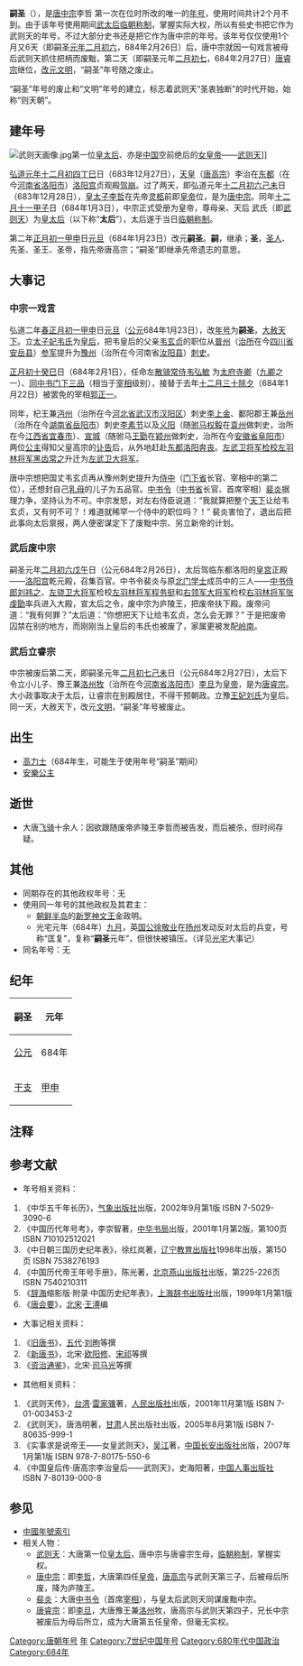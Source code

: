 {{Eranamebox
|年号=嗣圣
|起讫时间= 684年<br>{{nowrap|[[正月初一|正月初一]]（1月23日）－[[二月初七|二月初七]]（2月27日）}}
|政权= [[唐朝|大唐]]
|帝王= [[唐中宗|李哲]]<br/>[[武则天|太后武氏]]
|历时=1个月 {{noteTag|按[[农历|农历]]计算，年号使用只要跨2个月就算2个月，实际使用1个月又6天。}}
|timeline= <timeline>
ImageSize  = width:200 height:50
PlotArea   = width:180 height:30 left:10 bottom:20
TimeAxis   = orientation:horizontal
DateFormat = yyyy
Period    = from:618 till:907
AlignBars  = early
ScaleMajor = increment:54 start:618
Colors =
  id:canvas value:rgb(1,1,0.85)
BackgroundColors = canvas:canvas
PlotData =
  width:15 color:black
  bar:era from:start till:end
  bar:era from:683 till:684 color:red
  bar:era from:705 till:710 color:red
  bar:era from:684 till:684 color:blue
</timeline>
|说明= {{fontcolor|blue|嗣圣}}在[[唐朝|唐朝]]和{{fontcolor|red|唐中宗李显}}时期的位置。 
}}

'''嗣圣'''{{noteTag|{{標音|拼音= sì shèng|注音= ㄙˋ ㄕㄥˋ}}}}（{{kj|684年|1月23日||2月27日}}），是[[唐中宗|唐中宗]]李哲{{noteTag|据《[[唐会要|唐会要]]·帝号上》：[[唐中宗|唐中宗]]原名''李显'''，[[仪凤|仪凤]]二年[[十月初三|十月初三]]改名'''[[李哲|李哲]]'''，[[圣历|圣历]]元年[[九月十五|九月十五]]复名'''显'''。}} 第一次在位时所改的唯一的[[年号|年号]]{{noteTag|其先还有沿用先皇[[唐高宗|唐高宗]]的[[弘道|弘道]]年号，但不算中宗所改。}}，使用时间共计2个月不到。由于该年号使用期间[[武则天|武太后]][[临朝称制|临朝称制]]，掌握实际大权，所以有些史书把它作为武则天的年号{{noteTag|《唐会要》、《[[资治通鉴|资治通鉴]]》、《[[近事会元|近事会元]]》等把“嗣圣”作为武则天的年号。}}，不过大部分史书还是把它作为唐中宗的年号{{noteTag|《[[旧唐书|旧唐书]]》和《[[新唐书|新唐书]]》没有明确把“嗣圣”算在唐中宗还是武则天名下，但其他大多数历史书籍都把“嗣圣”作为唐中宗的年号}}。该年号仅仅使用1个月又6天（即嗣圣[[元年|元年]][[二月初六|二月初六]]，684年2月26日）后，唐中宗就因一句戏言被母后武则天抓住把柄而废黜，第二天（即嗣圣元年[[二月初七|二月初七]]，684年2月27日）[[唐睿宗|唐睿宗]]继位，[[改元|改元]][[文明_(唐睿宗)|文明]]，“嗣圣”年号随之废止。

“嗣圣”年号的废止和“文明”年号的建立，标志着武则天“圣衷独断”的时代开始，始称“则天朝”{{noteTag|《中国全史》、《隋唐五代政治概述》、《中国皇后传》、《正说开朝十二帝》等。}}。

==建年号==
[[File:武则天画像.jpg|right]]第一位[[皇太后|皇太后]]、亦是[[中国|中国]]空前绝后的[[女皇帝|女皇帝]]——[[武则天|武则天]]]]

[[弘道|弘道]][[元年|元年]][[十二月初四|十二月初四]][[丁巳|丁巳]]日（683年12月27日），[[天皇|天皇]]{{noteTag|[[天皇|天皇]]是[[唐高宗|唐高宗]]李治的[[称号|称号]]，自[[上元_(唐朝)|上元]][[元年|元年]]与武后的“天后”同时开始使用，一直到高宗[[驾崩|驾崩]]；高宗死后的[[谥号|谥号]]中仍有'''天皇'''二字。}}（[[唐高宗|唐高宗]]）李治在[[洛阳市|东都]]（在今[[河南省|河南省]][[洛阳市|洛阳市]]）[[洛阳宫|洛阳宫]]贞观殿[[驾崩|驾崩]]。过了两天，即弘道元年[[十二月初六|十二月初六]][[己未|己未]]日（683年12月28日），[[储君|皇太子]][[唐中宗|李哲]]在先帝[[灵柩|灵柩]]前即[[皇帝|皇帝]]位，是为[[唐中宗|唐中宗]]。同年[[十二月十一|十二月十一]][[甲子|甲子]]日（684年1月3日），中宗正式受册为皇帝，尊母亲、天后{{noteTag|天后是[[武则天|武则天]]的称号，自[[上元|上元]][[元年|元年]]与高宗的“天皇”同时开始使用，一直到被尊为[[皇太后|皇太后]]；武则天死后的一些[[谥号|谥号]]中仍有'''天后'''二字。}} 武氏（即[[武则天|武则天]]{{noteTag|武则天不是其本名，是其[[姓|姓]]'''[[武姓|武]]'''加上[[谥号|谥号]]中的'''则天'''二字而成，其原名不详，入宫后唐太宗赐号'''武媚'''，她在称帝前夕改名'''[[武曌|武曌]]'''（'''曌'''是武后自创的[[则天文字|则天文字]]之一，发音、意义同“照”。），而史书中多根据古代女子不称[[名字|名字]]的惯例称她为'''武氏'''。}}）为[[皇太后|皇太后]]（以下称“'''太后'''”），太后遂于当日[[临朝称制|临朝称制]]{{noteTag|《旧唐书》和《新唐书》都说武太后在中宗皇帝受册当天[[临朝称制|临朝称制]]，但《[[资治通鉴|资治通鉴]]》只说“政事咸取决焉”，没有正式临朝称制，而是在幕后遥控。}}。

第二年[[正月初一|正月初一]][[甲申|甲申]]日[[元旦|元旦]]{{noteTag|先帝驾崩，新皇登基，当年不改元，第二年元旦改元乃是惯例。}}（684年1月23日）改元'''嗣圣'''。'''嗣'''，继承；'''圣'''，[[圣人|圣人]]、先圣、圣王、圣帝，指先帝唐高宗；“嗣圣”即继承先帝遗志的意思。

==大事记==
===中宗一戏言===
弘道二年[[春季|春]][[正月初一|正月初一]][[甲申|甲申]]日[[元旦|元旦]]（[[公元|公元]]684年1月23日），改[[年号|年号]]为'''嗣圣'''，[[大赦天下|大赦天下]]。立[[太子妃|太子妃]][[韦皇后|韦氏]]为[[皇后|皇后]]，把韦皇后的父亲{{noteTag|[[皇后|皇后]]的父亲即[[皇帝|皇帝]]的[[岳父|岳父]]在民间被称为[[国丈|国丈]]或[[皇丈|皇丈]]。}}[[韦玄贞|韦玄贞]]的职位从[[普州|普州]]（[[治所|治所]]在今[[四川省|四川省]][[安岳县|安岳县]]）[[参军|参军]]提升为[[豫州|豫州]]（治所在今河南省[[汝阳县|汝阳县]]）[[刺史|刺史]]。

[[正月初十|正月初十]][[癸巳|癸巳]]日（684年2月1日），任命左[[散骑常侍|散骑常侍]][[韦弘敏|韦弘敏]]{{noteTag|[[韦弘敏|韦弘敏]]是[[韦后|韦皇后]]的同族，按[[辈分|辈分]]排是皇后的远房叔祖，属[[杜陵韦氏|杜陵韦氏]]家族，是[[关中|关中]]地区的[[世家大族|世家大族]]。}} 为[[太府寺卿|太府寺卿]]{{noteTag|掌管[[粮食|粮食]]和[[货币|货币]]。}}（[[九卿|九卿]]之一）、[[同中书门下三品|同中书门下三品]]（相当于[[宰相|宰相]]级别），接替于去年[[十二月三十|十二月三十]][[除夕|除夕]]（684年1月22日）被罢免的宰相[[郭正一|郭正一]]{{noteTag|郭正一由[[中书侍郎|中书侍郎]]、[[同中书门下平章事|同中书门下平章事]]降为[[国子监|国子监]][[祭酒|祭酒]]，见《新唐书·宰相世系表》。}}。

同年，杞王兼[[沔州|沔州]]（治所在今[[河北省|河北省]][[武汉市|武汉市]][[汉阳区|汉阳区]]）刺史[[李上金|李上金]]、鄱阳郡王兼[[岳州|岳州]]（治所在今[[湖南省|湖南省]][[岳阳市|岳阳市]]）刺史[[李素节|李素节]]以及[[李下玉|义阳]]（随[[驸马|驸马]][[权毅|权毅]]在[[袁州|袁州]]做刺史，治所在今[[江西省|江西省]][[宜春市|宜春市]]）、[[高安公主|宣城]]（随驸马[[王勖|王勖]]在[[颖州|颖州]]做刺史，治所在今[[安徽省|安徽省]][[阜阳市|阜阳市]]）两位[[公主|公主]]得知父皇高宗的[[讣告|讣告]]后，从外地赶赴[[东都|东都]][[洛阳|洛阳]]{{noteTag|整个嗣圣年间，武则天和大唐朝廷都在洛阳。}}[[奔丧|奔丧]]。[[左武卫将军|左武卫将军]][[检校|检校]]{{noteTag|[[检校|检校]]，即[[代理|代理]]。}}[[左羽林将军|左羽林将军]][[黑齿常之|黑齿常之]]升迁为[[左武卫大将军|左武卫大将军]]。

唐中宗想把国丈韦玄贞再从豫州刺史提升为[[侍中|侍中]]（[[门下省|门下省]]长官、宰相中的第二位）{{noteTag|当时宰相中的第一位、[[尚书省|尚书省]]长官[[尚书令|尚书令]]由于[[唐太宗|唐太宗]]担任过该职而长期空缺，实际的第一位是[[中书省|中书省]]长官[[中书令|中书令]][[裴炎|裴炎]]，而[[门下省|门下省]]的长官[[侍中|侍中]]则是实际上的第二位。}}，还想封自己[[乳母|乳母]]的儿子为五品官。[[中书令|中书令]]（[[中书省|中书省]]长官、首席宰相）[[裴炎|裴炎]]据理力争，坚持认为不可。中宗发怒，对左右侍臣说道：“我就算把整个[[天下|天下]]让给韦玄贞，又有何不可？！难道就稀罕一个侍中的职位吗？！”{{noteTag|《旧唐书·裴炎传》中的中宗原话：“我让国与玄贞岂不得，何为惜侍中耶？”《新唐书·裴炎传》中的中宗原话：“我意让国与玄贞，岂不可？何惜侍中邪？”《[[资治通鉴|资治通鉴]]·卷二百零三·唐纪十九·则天顺圣皇后光宅元年》中的中宗原话：“我以天下与韦玄贞，何不可！而惜侍中邪！”三本书虽然记录不同，但意思大同小异。}} 裴炎害怕了，退出后把此事向太后禀报，两人便密谋定下了废黜中宗、另立新帝的计划。

===武后废中宗===
嗣圣元年[[二月初六|二月初六]][[戊午|戊午]]日（公元684年2月26日），太后驾临东都洛阳的[[皇宫|皇宫]]正殿——[[洛阳宫|洛阳宫]]乾元殿，召集百官。中书令裴炎与原[[北门学士|北门学士]]成员中的三人——[[中书侍郎|中书侍郎]][[刘祎之|刘祎之]]、[[左骁卫大将军|左骁卫大将军]]检校[[左羽林将军|左羽林将军]][[程务挺|程务挺]]和[[右领军大将军|右领军大将军]]检校[[右羽林将军|右羽林将军]][[张虔勖|张虔勖]]率兵进入大殿，宣太后之令，废中宗为庐陵王，把废帝扶下殿。废帝问道：“我有何罪？”太后道：“你想把天下让给韦玄贞，怎么会无罪？”{{noteTag|《旧唐书·裴炎传》中的武太后原话：“汝若将天下与韦玄贞，何得无罪！”《新唐书·裴炎传》中的武太后原话：“以天下与玄贞，安得无罪？”《资治通鉴·卷二百零三·唐纪十九·则天顺圣皇后光宅元年》中的武太后原话：“汝欲以天下与韦玄贞，何得无罪！”三者大同小异。}} 于是把废帝囚禁在别的地方，而刚刚当上皇后的韦氏也被废了，家属更被发配[[岭南|岭南]]。

===武后立睿宗===
中宗被废后第二天，即嗣圣元年[[二月初七|二月初七]][[己未|己未]]日（公元684年2月27日），太后下令立小儿子、豫王兼[[洛州_(唐朝)|洛州]][[州牧|牧]]（治所在今[[河南省|河南省]][[洛阳市|洛阳市]]）[[李旦|李旦]]为[[皇帝|皇帝]]{{noteTag|睿宗此时未[[受册|受册]]，直到改元文明的[[二月十五|二月十五]]日（684年3月6日）才受册，正式成为皇帝。}}，是为[[唐睿宗|唐睿宗]]。大小政事取决于太后，让睿宗在别殿居住，不得干预朝政。立豫[[王妃|王妃]][[肅明皇后|刘氏]]为皇后。同一天{{noteTag|据《旧唐书》和《新唐书》，睿宗继位当天改元，而《资治通鉴》的记载有错误。}}，大赦天下，改元[[文明_(唐朝)|文明]]，“嗣圣”年号被废止。

==出生==
*[[高力士|高力士]]（684年生，可能生于使用年号“嗣圣”期间）
*[[安樂公主|安樂公主]]

==逝世==
*大唐[[飞骑|飞骑]]十余人：因欲跟随废帝庐陵王李哲而被告发，而后被杀，但时间存疑{{noteTag|《资治通鉴》把飞骑被杀之事系于嗣圣年间，但《通鉴》的纪年有问题，故此事在[[文明_(唐睿宗)|文明]]年间发生的可能性更大。}}。

==其他==
*同期存在的其他政权年号：无
*使用同一年号的其他政权及其君主：
**[[朝鲜半岛|朝鲜半岛]]的[[新罗|新罗]]{{noteTag|[[新罗|新罗]]自[[真德女王|真德女王]]四年（650年），“是岁始行[[中国|中国]][[永徽|永徽]]年号”，此后一直到935年新罗亡国，都使用中国正统王朝的年号。}}[[神文王|神文王]]金政明。
**光宅元年（684年）[[农历九月|九月]]，英[[国公|国公]][[徐敬业|徐敬业]]在[[扬州_(古代)|扬州]]发动反对太后的兵变，号称“匡复”，复称“'''嗣圣'''元年”，但很快被镇压。（详见[[光宅|光宅]]大事记）
*同名年号：无

==纪年==
{| class="wikitable"  style="text-align:center;"
!嗣圣!!元年
|-
![[公元|公元]]
|684年
|-
![[干支|干支]]
|[[甲申|甲申]]
|}

==注释==
{{noteFoot}}

==参考文献==
<references />
*年号相关资料：
#《中华五千年长历》，[[气象出版社|气象出版社]]出版，2002年9月第1版  ISBN 7-5029-3090-6
#《中国历代年号考》，李崇智著，[[中华书局|中华书局]]出版，2001年1月第2版，第100页  ISBN 710102512021
#《中日朝三国历史纪年表》，徐红岚著，[[辽宁教育出版社|辽宁教育出版社]]1998年出版，第150页  ISBN 7538276193
#《中国历代帝王年号手册》，陈光著，[[北京燕山出版社|北京燕山出版社]]出版，第225-226页 ISBN 7540210311
#《[[辞海|辞海]]缩影版·附录·中国历史纪年表》，[[上海辞书出版社|上海辞书出版社]]出版，1999年1月第1版
#《[[唐会要|唐会要]]》，[[北宋|北宋]]·[[王溥|王溥]]编
*大事记相关资料：
#《[[旧唐书|旧唐书]]》，[[五代|五代]]·[[刘昫|刘昫]]等撰
#《[[新唐书|新唐书]]》，北宋·[[欧阳修|欧阳修]]、[[宋祁|宋祁]]等撰
#《[[资治通鉴|资治通鉴]]》，北宋·[[司马光|司马光]]等撰
*其他相关资料：
#《武则天传》，[[台湾|台湾]]·[[雷家骥|雷家骥]]著，[[人民出版社|人民出版社]]出版，2001年11月第1版  ISBN 7-01-003453-2
#《武则天》，唐浩明著，[[甘肃|甘肃]]人民出版社出版，2005年8月第1版  ISBN 7-80635-999-1
#《实事求是说帝王——女皇武则天》，[[吴江|吴江]]著，[[中国长安出版社|中国长安出版社]]出版，2007年1月第1版  ISBN 978-7-80175-550-6
#《中国皇后传·唐高宗李治皇后——武则天》，史海阳著，[[中国人事出版社|中国人事出版社]]  ISBN 7-80139-000-8

==参见==
*[[中国年号列表#唐朝|中國年號索引]]
*相关人物：
**[[武则天|武则天]]：大唐第一位[[皇太后|皇太后]]，唐中宗与唐睿宗生母，[[临朝称制|临朝称制]]，掌握实权。
**[[唐中宗|唐中宗]]：即[[李哲|李哲]]，大唐第四任[[皇帝|皇帝]]，[[唐高宗|唐高宗]]与武则天第三子，后被母后所废，降为庐陵王。
**[[裴炎|裴炎]]：大唐[[中书令|中书令]]（首席[[宰相|宰相]]），与皇太后武则天同谋废黜中宗。
**[[唐睿宗|唐睿宗]]：即[[李旦|李旦]]，大唐豫王兼[[洛州_(唐朝)|洛州]]牧，唐高宗与武则天第四子，兄长中宗被废后为母后所立，成为大唐第五任皇帝，但毫无实权。

{{年号|[[弘道|弘道]]|[[中国年号列表|唐朝年号]]<br>[[公元|公元]]684年|[[文明_(唐朝)|文明]]}}
{{唐朝年号}}

[[Category:唐朝年号|Category:唐朝年号]]
[[Category:武则天|年]]
[[Category:7世纪中国年号|Category:7世纪中国年号]]
[[Category:680年代中国政治|Category:680年代中国政治]]
[[Category:684年|Category:684年]]